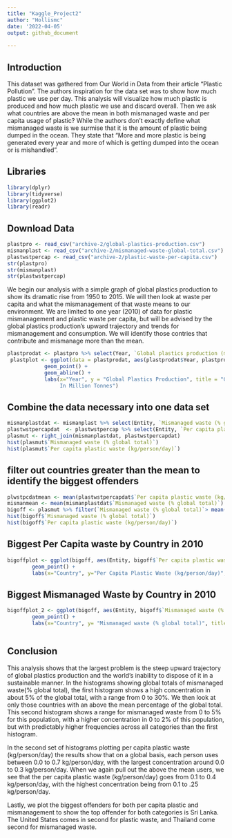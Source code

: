 ```yaml
---
title: "Kaggle_Project2"
author: "Hollismc"
date: '2022-04-05'
output: github_document  
  
---
```

##  Introduction  
  This dataset was gathered from Our World in Data from their article "Plastic Pollution". The authors inspiration for the data set was to show how much plastic we use per day.  This analysis will visualize how much plastic is produced and how much plastic we use and discard overall.  Then we ask what countries are above the mean in both mismanaged waste and per capita usage of plastic? While the authors don't exactly define what mismanaged waste is we surmise that it is the amount of plastic being dumped in the ocean.  They state that "More and more plastic is being generated every year and more of which is getting dumped into the ocean or is mishandled".

##  Libraries
```r
library(dplyr)
library(tidyverse)
library(ggplot2)
library(readr)
```
##  Download Data 
```r
plastpro <- read_csv("archive-2/global-plastics-production.csv")
mismanplast <- read_csv("archive-2/mismanaged-waste-global-total.csv")
plastwstpercap <- read_csv("archive-2/plastic-waste-per-capita.csv")
str(plastpro)
str(mismanplast)
str(plastwstpercap)
```
  We begin our analysis with a simple graph of global plastics production to show its dramatic rise from 1950 to 2015. We will then look at waste per capita and what the mismanagement of that waste means to our environment. We are limited to one year (2010) of data for plastic mismanagement and plastic waste per capita, but will be advised by the global plastics production's upward trajectory and trends for mismanagement and consumption.  We will identify those contries that contribute and mismanage more than the mean.  

```r
plastprodat <- plastpro %>% select(Year, `Global plastics production (million tonnes)`)
 plastplot <- ggplot(data = plastprodat, aes(plastprodat$Year, plastprodat$`Global plastics production (million tonnes)`)) +
            geom_point() +
            geom_abline() +
            labs(x="Year", y = "Global Plastics Production", title = "Global Plastics Production
                 In Million Tonnes")
```
##  Combine the data necessary into one data set          
```r
mismanplastdat <- mismanplast %>% select(Entity, `Mismanaged waste (% global total)`)
plastwstpercapdat  <- plastwstpercap %>% select(Entity, `Per capita plastic waste (kg/person/day)`)
plasmut <- right_join(mismanplastdat, plastwstpercapdat)
hist(plasmut$`Mismanaged waste (% global total)`)
hist(plasmut$`Per capita plastic waste (kg/person/day)`)

```
## filter out countries greater than the mean to identify the biggest offenders
```r
plwstpcdatmean <- mean(plastwstpercapdat$`Per capita plastic waste (kg/person/day)`)
mismanmean <- mean(mismanplastdat$`Mismanaged waste (% global total)`)
bigoff <- plasmut %>% filter(`Mismanaged waste (% global total)`> mean(`Mismanaged waste (% global total)`)) %>% filter(`Per capita plastic waste (kg/person/day)`> mean(`Per capita plastic waste (kg/person/day)`)) %>% select(Entity, `Mismanaged waste (% global total)`, `Per capita plastic waste (kg/person/day)`)
hist(bigoff$`Mismanaged waste (% global total)`)
hist(bigoff$`Per capita plastic waste (kg/person/day)`)
```
## Biggest Per Capita waste by Country in 2010
```r
bigoffplot <- ggplot(bigoff, aes(Entity, bigoff$`Per capita plastic waste (kg/person/day)`)) +
        geom_point() +
        labs(x="Country", y="Per Capita Plastic Waste (kg/person/day)", title = "Biggest Per Capita Waste by Country 2010")
```

## Biggest Mismanaged Waste by Country in 2010
```r
bigoffplot_2 <- ggplot(bigoff, aes(Entity, bigoff$`Mismanaged waste (% global total)`)) +
        geom_point() +
        labs(x="Country", y= "Mismanaged waste (% global total)", title= "Most Mismanaged Waste as a % of the Global Total (2010)")
                            
```
##  Conclusion 
This analysis shows that the largest problem is the steep upward trajectory of global plastics production and the world's inability to dispose of it in a sustainable manner.  In the histograms showing global totals of mismanaged waste(% global total), the first histogram shows a high concentration in about 5% of the global total, with a range from 0 to 30%.  We then look at only those countries with an above the mean percentage of the global total. This second histogram shows a range for mismanaged waste from 0 to 5% for this population, with a higher concentration in 0 to 2% of this population, but with predictably higher frequencies across all categories than the first histogram.  

In the second set of histograms plotting per capita plastic waste (kg/person/day) the results show that on a global basis, each person uses between 0.0 to 0.7 kg/person/day, with the largest concentration around 0.0 to 0.3 kg/person/day.  When we again pull out the above the mean users, we see that the per capita plastic waste (kg/person/day) goes from 0.1 to 0.4 kg/person/day, with the highest concentration being from 0.1 to .25 kg/person/day.  

Lastly, we plot the biggest offenders for both per capita plastic and mismanagement to show the top offender for both categories is Sri Lanka. The United States comes in second for plastic waste, and Thailand come second for mismanaged waste.  


